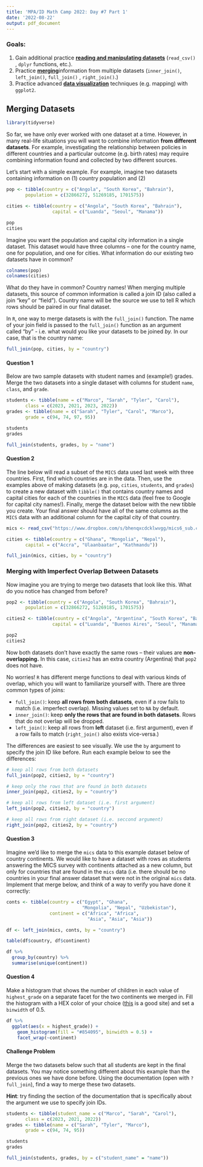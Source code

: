 ```yaml
---
title: 'MPA/ID Math Camp 2022: Day #7 Part 1'
date: '2022-08-22'
output: pdf_document
---
```


### Goals:

1.  Gain additional practice [**reading and manipulating datasets**]{.underline} (`read_csv()` , `dplyr` functions, etc.).
2.  Practice [**merging**]{.underline}information from multiple datasets (`inner_join()`, `left_join()`, `full_join()` , `right_join()`.)
3.  Practice advanced [**data visualization**]{.underline} techniques (e.g. mapping) with `ggplot2`.

## Merging Datasets

```r
library(tidyverse)
```

So far, we have only ever worked with one dataset at a time. However, in many real-life situations you will want to combine information **from different datasets**. For example, investigating the relationship between policies in different countries and a particular outcome (e.g. birth rates) may require combining information found and collected by two different sources.

Let's start with a simple example. For example, imagine two datasets containing information on (1) country population and (2)

```r
pop <- tibble(country = c("Angola", "South Korea", "Bahrain"),
       population = c(32866272, 51269185, 1701575))

cities <- tibble(country = c("Angola", "South Korea", "Bahrain"),
                 capital = c("Luanda", "Seoul", "Manama"))

pop
cities
```

Imagine you want the population and capital city information in a single dataset. This dataset would have three columns -- one for the country name, one for population, and one for cities. What information do our existing two datasets have in common?

```r
colnames(pop)
colnames(cities)
```

What do they have in common? Country names! When merging multiple datasets, this source of common information is called a join ID (also called a join "key" or "field"). Country name will be the source we use to tell R which rows should be paired in our final dataset.

In `R`, one way to merge datasets is with the `full_join()` function. The name of your join field is passed to the `full_join()` function as an argument called "by" - i.e. what would you like your datasets to be joined *by.* In our case, that is the country name:

```r
full_join(pop, cities, by = "country")
```

#### Question 1

Below are two sample datasets with student names and (example!) grades. Merge the two datasets into a single dataset with columns for student `name`, `class`, and `grade`.

```r
students <- tibble(name = c("Marco", "Sarah", "Tyler", "Carol"),
       class = c(2023, 2021, 2023, 2022))
grades <- tibble(name = c("Sarah", "Tyler", "Carol", "Marco"),
       grade = c(94, 74, 97, 95))

students
grades

full_join(students, grades, by = "name")
```

#### Question 2

The line below will read a subset of the `MICS` data used last week with three countries. First, find which countries are in the data. Then, use the examples above of making datasets (e.g. `pop`, `cities`, `students`, and `grades`) to create a new dataset with `tibble()` that contains country names and capital cities for each of the countries in the `MICS` data (feel free to Google for capital city names!). Finally, merge the dataset below with the new tibble you create. Your final answer should have all of the same columns as the `MICS` data with an additional column for the capital city of that country.

```r
mics <- read_csv("https://www.dropbox.com/s/bhenqxcdcklwvgg/mics6_sub.csv?dl=1")

cities <- tibble(country = c("Ghana", "Mongolia", "Nepal"),
       capital = c("Accra", "Ulaanbaatar", "Kathmandu"))

full_join(mics, cities, by = "country")
```

### Merging with Imperfect Overlap Between Datasets

Now imagine you are trying to merge two datasets that look like this. What do you notice has changed from before?

```r
pop2 <- tibble(country = c("Angola", "South Korea", "Bahrain"),
       population = c(32866272, 51269185, 1701575))

cities2 <- tibble(country = c("Angola", "Argentina", "South Korea", "Bahrain"),
                 capital = c("Luanda", "Buenos Aires", "Seoul", "Manama"))

pop2
cities2
```

Now both datasets don't have exactly the same rows -- their values are **non-overlapping.** In this case, `cities2` has an extra country (Argentina) that `pop2` does not have.

No worries! `R` has different merge functions to deal with various kinds of overlap, which you will want to familiarize yourself with. There are three common types of joins:

-   `full_join()`: keep **all rows from both datasets**, even if a row fails to match (i.e. imperfect overlap). Missing values set to `NA` by default.
-   `inner_join()`: keep **only the rows that are found in both datasets**. Rows that do not overlap will be dropped.
-   `left_join()`: keep all rows from **left** dataset (i.e. first argument), even if a row fails to match (`right_join()` also exists vice-versa.)

The differences are easiest to see visually. We use the `by` argument to specify the join ID like before. Run each example below to see the differences:

```r
# keep all rows from both datasets
full_join(pop2, cities2, by = "country")
```

```r
# keep only the rows that are found in both datasets
inner_join(pop2, cities2, by = "country")
```

```r
# keep all rows from left dataset (i.e. first argument)
left_join(pop2, cities2, by = "country")
```

```r
# keep all rows from right dataset (i.e. seccond argument)
right_join(pop2, cities2, by = "country")
```

#### Question 3

Imagine we'd like to merge the `mics` data to this example dataset below of country continents. We would like to have a dataset with rows as students answering the MICS survey with continents attached as a new column, but only for countries that are found in the `mics` data (i.e. there should be no countries in your final answer dataset that were not in the original `mics` data. Implement that merge below, and think of a way to verify you have done it correctly:

```r
conts <- tibble(country = c("Egypt", "Ghana", 
                            "Mongolia", "Nepal", "Uzbekistan"),
                continent = c("Africa", "Africa", 
                              "Asia", "Asia", "Asia"))

df <- left_join(mics, conts, by = "country")

table(df$country, df$continent)

df %>% 
  group_by(country) %>% 
  summarise(unique(continent))
```

#### Question 4

Make a histogram that shows the number of children in each value of `highest_grade` on a separate facet for the two continents we merged in. Fill the histogram with a HEX color of your choice ([this](https://htmlcolorcodes.com/) is a good site) and set a `binwidth` of 0.5.

```r
df %>% 
  ggplot(aes(x = highest_grade)) + 
    geom_histogram(fill = "#854095", binwidth = 0.5) + 
    facet_wrap(~continent)
```

#### Challenge Problem

Merge the two datasets below such that all students are kept in the final datasets. You may notice something different about this example than the previous ones we have done before. Using the documentation (open with `?full_join`), find a way to merge these two datasets.

**Hint**: try finding the section of the documentation that is specifically about the argument we use to specify join IDs.

```r
students <- tibble(student_name = c("Marco", "Sarah", "Carol"),
       class = c(2023, 2021, 2022))
grades <- tibble(name = c("Sarah", "Tyler", "Marco"),
       grade = c(94, 74, 95))

students
grades

full_join(students, grades, by = c("student_name" = "name"))
```
